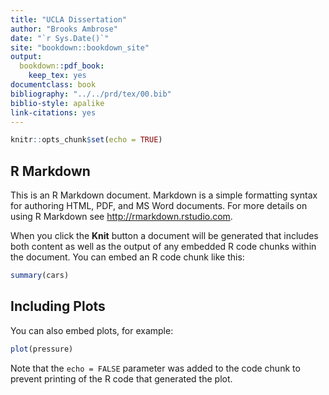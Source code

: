 ```yaml
--- 
title: "UCLA Dissertation"
author: "Brooks Ambrose"
date: "`r Sys.Date()`"
site: "bookdown::bookdown_site"
output:
  bookdown::pdf_book:
    keep_tex: yes
documentclass: book
bibliography: "../../prd/tex/00.bib"
biblio-style: apalike
link-citations: yes
---
```


```r
knitr::opts_chunk$set(echo = TRUE)
```

## R Markdown

This is an R Markdown document. Markdown is a simple formatting syntax for authoring HTML, PDF, and MS Word documents. For more details on using R Markdown see <http://rmarkdown.rstudio.com>.

When you click the **Knit** button a document will be generated that includes both content as well as the output of any embedded R code chunks within the document. You can embed an R code chunk like this:

```r
summary(cars)
```

## Including Plots

You can also embed plots, for example:

```r
plot(pressure)
```

Note that the `echo = FALSE` parameter was added to the code chunk to prevent printing of the R code that generated the plot.
